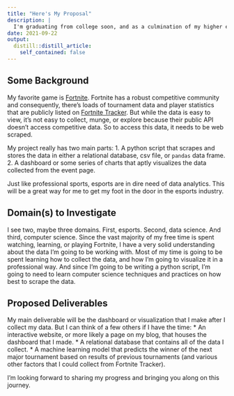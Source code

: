 ```yaml
---
title: "Here's My Proposal"
description: |
  I'm graduating from college soon, and as a culmination of my higher education, I'm working on a Senior Project that leverages some of the skills I've gained over the last four years. 
date: 2021-09-22
output:
  distill::distill_article:
    self_contained: false
---
```


## Some Background

My favorite game is [Fortnite](https://www.epicgames.com/fortnite/en-US/home). Fortnite has a robust competitive community and consequently, there's loads of tournament data and player statistics that are publicly listed on [Fortnite Tracker](https://fortnitetracker.com/). But while the data is easy to view, it's not easy to collect, munge, or explore because their public API doesn't access competitive data. So to access this data, it needs to be web scraped. 

My project really has two main parts:
1. A python script that scrapes and stores the data in either a relational database, csv file, or `pandas` data frame. 
2. A dashboard or some series of charts that aptly visualizes the data collected from the event page. 

Just like professional sports, esports are in dire need of data analytics. This will be a great way for me to get my foot in the door in the esports industry. 

## Domain(s) to Investigate

I see two, maybe three domains. First, esports. Second, data science. And third, computer science. Since the vast majority of my free time is spent watching, learning, or playing Fortnite, I have a very solid understanding about the data I'm going to be working with. Most of my time is going to be spent learning how to collect the data, and how I'm going to visualize it in a professional way. And since I'm going to be writing a python script, I'm going to need to learn computer science techniques and practices on how best to scrape the data. 

## Proposed Deliverables

My main deliverable will be the dashboard or visualization that I make after I collect my data. But I can think of a few others if I have the time:
* An interactive website, or more likely a page on my blog, that houses the dashboard that I made.
* A relational database that contains all of the data I collect.
* A machine learning model that predicts the winner of the next major tournament based on results of previous tournaments (and various other factors that I could collect from Fortnite Tracker).

I'm looking forward to sharing my progress and bringing you along on this journey.
